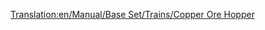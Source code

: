 [[Translation:en/Manual/Base Set/Trains/Copper Ore Hopper]]
{{pl/Wagony|Picture=[[File:en/Copperorehopper.png]]
|Name=Wagon na rudę miedzi
|NormalCost=£1,048 ($2,096)
|NormalWeight=19 / 49 t
|NormalCapacity=30 ton rudy miedzi
|MonoCost="
|MonoWeight=19 / 54 t
|MonoCapacity=35 tonnes of copper ore
|MagCost="
|MagWeight=19 / 56 t
|MagCapacity=37 tonnes of copper ore
|Description=Ten "furgon." <small>''(van)''</small> jest używany do transportu rudy miedzi z miedzianych kopalń <small>''(coppermines)''</small> do fabryk na terenach podzwrotnikowych
}}